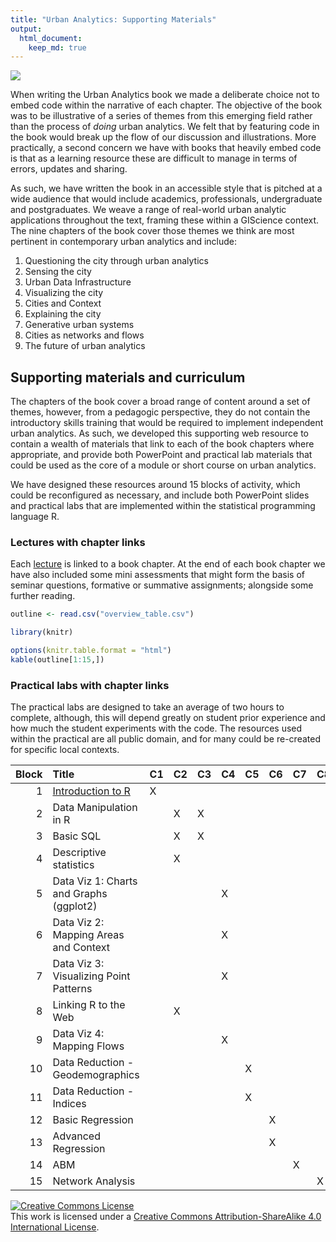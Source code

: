 ```yaml
---
title: "Urban Analytics: Supporting Materials"
output: 
  html_document:
    keep_md: true
---
```

![](https://github.com/alexsingleton/urban_analytics/raw/master/cover.png)

When writing the Urban Analytics book we made a deliberate choice not to embed code within the narrative of each chapter. The objective of the book was to be illustrative of a series of themes from this emerging field rather than the process of _doing_ urban analytics. We felt that by featuring code in the book would break up the flow of our discussion and illustrations. More practically, a second concern we have with books that heavily embed code is that as a learning resource these are difficult to manage in terms of errors, updates and sharing.

As such, we have written the book in an accessible style that is pitched at a wide audience that would include academics, professionals, undergraduate and postgraduates. We weave a range of real-world urban analytic applications throughout the text, framing these within a GIScience context. The nine chapters of the book cover those themes we think are most pertinent in contemporary urban analytics and include:

1. Questioning the city through urban analytics
2. Sensing the city
3. Urban Data Infrastructure
4. Visualizing the city
5. Cities and Context
6. Explaining the city
7. Generative urban systems
8. Cities as networks and flows
9. The future of urban analytics

## Supporting materials and curriculum

The chapters of the book cover a broad range of content around a set of themes, however, from a pedagogic perspective, they do not contain the introductory skills training that would be required to implement independent urban analytics. As such, we developed this supporting web resource to contain a wealth of materials that link to each of the book chapters where appropriate, and provide both PowerPoint and practical lab materials that could be used as the core of a module or short course on urban analytics.

We have designed these resources around 15 blocks of activity, which could be reconfigured as necessary, and include both PowerPoint slides and practical labs that are implemented within the statistical programming language R.

### Lectures with chapter links

Each [lecture](/Slides/) is linked to a book chapter. At the end of each book chapter we have also included some mini assessments that might form the basis of seminar questions, formative or summative assignments; alongside some further reading.

```r
outline <- read.csv("overview_table.csv")
```
```r
library(knitr)
```

```r
options(knitr.table.format = "html")
kable(outline[1:15,])
```

### Practical labs with chapter links

The practical labs are designed to take an average of two hours to complete, although, this will depend greatly on student prior experience and how much the student experiments with the code. The resources used within the practical are all public domain, and for many could be re-created for specific local contexts.


<table>
 <thead>
  <tr>
   <th style="text-align:right;"> Block </th>
   <th style="text-align:left;"> Title </th>
   <th style="text-align:left;"> C1 </th>
   <th style="text-align:left;"> C2 </th>
   <th style="text-align:left;"> C3 </th>
   <th style="text-align:left;"> C4 </th>
   <th style="text-align:left;"> C5 </th>
   <th style="text-align:left;"> C6 </th>
   <th style="text-align:left;"> C7 </th>
   <th style="text-align:left;"> C8 </th>
   <th style="text-align:left;"> C9 </th>
  </tr>
 </thead>
<tbody>
  <tr>
   <td style="text-align:right;"> 1 </td>
   <td style="text-align:left;"> [Introduction to R](/01_Introduction_to_R/P1_Introduction_to_R.html) </td>
   <td style="text-align:left;"> X </td>
   <td style="text-align:left;">  </td>
   <td style="text-align:left;">  </td>
   <td style="text-align:left;">  </td>
   <td style="text-align:left;">  </td>
   <td style="text-align:left;">  </td>
   <td style="text-align:left;">  </td>
   <td style="text-align:left;">  </td>
   <td style="text-align:left;">  </td>
  </tr>
  <tr>
   <td style="text-align:right;"> 2 </td>
   <td style="text-align:left;"> Data Manipulation in R </td>
   <td style="text-align:left;">  </td>
   <td style="text-align:left;"> X </td>
   <td style="text-align:left;"> X </td>
   <td style="text-align:left;">  </td>
   <td style="text-align:left;">  </td>
   <td style="text-align:left;">  </td>
   <td style="text-align:left;">  </td>
   <td style="text-align:left;">  </td>
   <td style="text-align:left;">  </td>
  </tr>
  <tr>
   <td style="text-align:right;"> 3 </td>
   <td style="text-align:left;"> Basic SQL </td>
   <td style="text-align:left;">  </td>
   <td style="text-align:left;"> X </td>
   <td style="text-align:left;"> X </td>
   <td style="text-align:left;">  </td>
   <td style="text-align:left;">  </td>
   <td style="text-align:left;">  </td>
   <td style="text-align:left;">  </td>
   <td style="text-align:left;">  </td>
   <td style="text-align:left;">  </td>
  </tr>
  <tr>
   <td style="text-align:right;"> 4 </td>
   <td style="text-align:left;"> Descriptive statistics </td>
   <td style="text-align:left;">  </td>
   <td style="text-align:left;"> X </td>
   <td style="text-align:left;">  </td>
   <td style="text-align:left;">  </td>
   <td style="text-align:left;">  </td>
   <td style="text-align:left;">  </td>
   <td style="text-align:left;">  </td>
   <td style="text-align:left;">  </td>
   <td style="text-align:left;">  </td>
  </tr>
  <tr>
   <td style="text-align:right;"> 5 </td>
   <td style="text-align:left;"> Data Viz 1: Charts and Graphs (ggplot2) </td>
   <td style="text-align:left;">  </td>
   <td style="text-align:left;">  </td>
   <td style="text-align:left;">  </td>
   <td style="text-align:left;"> X </td>
   <td style="text-align:left;">  </td>
   <td style="text-align:left;">  </td>
   <td style="text-align:left;">  </td>
   <td style="text-align:left;">  </td>
   <td style="text-align:left;">  </td>
  </tr>
  <tr>
   <td style="text-align:right;"> 6 </td>
   <td style="text-align:left;"> Data Viz 2: Mapping Areas and Context </td>
   <td style="text-align:left;">  </td>
   <td style="text-align:left;">  </td>
   <td style="text-align:left;">  </td>
   <td style="text-align:left;"> X </td>
   <td style="text-align:left;">  </td>
   <td style="text-align:left;">  </td>
   <td style="text-align:left;">  </td>
   <td style="text-align:left;">  </td>
   <td style="text-align:left;">  </td>
  </tr>
  <tr>
   <td style="text-align:right;"> 7 </td>
   <td style="text-align:left;"> Data Viz 3: Visualizing Point Patterns </td>
   <td style="text-align:left;">  </td>
   <td style="text-align:left;">  </td>
   <td style="text-align:left;">  </td>
   <td style="text-align:left;"> X </td>
   <td style="text-align:left;">  </td>
   <td style="text-align:left;">  </td>
   <td style="text-align:left;">  </td>
   <td style="text-align:left;">  </td>
   <td style="text-align:left;">  </td>
  </tr>
  <tr>
   <td style="text-align:right;"> 8 </td>
   <td style="text-align:left;"> Linking R to the Web </td>
   <td style="text-align:left;">  </td>
   <td style="text-align:left;"> X </td>
   <td style="text-align:left;">  </td>
   <td style="text-align:left;">  </td>
   <td style="text-align:left;">  </td>
   <td style="text-align:left;">  </td>
   <td style="text-align:left;">  </td>
   <td style="text-align:left;">  </td>
   <td style="text-align:left;">  </td>
  </tr>
  <tr>
   <td style="text-align:right;"> 9 </td>
   <td style="text-align:left;"> Data Viz 4: Mapping Flows </td>
   <td style="text-align:left;">  </td>
   <td style="text-align:left;">  </td>
   <td style="text-align:left;">  </td>
   <td style="text-align:left;"> X </td>
   <td style="text-align:left;">  </td>
   <td style="text-align:left;">  </td>
   <td style="text-align:left;">  </td>
   <td style="text-align:left;">  </td>
   <td style="text-align:left;">  </td>
  </tr>
  <tr>
   <td style="text-align:right;"> 10 </td>
   <td style="text-align:left;"> Data Reduction - Geodemographics </td>
   <td style="text-align:left;">  </td>
   <td style="text-align:left;">  </td>
   <td style="text-align:left;">  </td>
   <td style="text-align:left;">  </td>
   <td style="text-align:left;"> X </td>
   <td style="text-align:left;">  </td>
   <td style="text-align:left;">  </td>
   <td style="text-align:left;">  </td>
   <td style="text-align:left;">  </td>
  </tr>
  <tr>
   <td style="text-align:right;"> 11 </td>
   <td style="text-align:left;"> Data Reduction  - Indices </td>
   <td style="text-align:left;">  </td>
   <td style="text-align:left;">  </td>
   <td style="text-align:left;">  </td>
   <td style="text-align:left;">  </td>
   <td style="text-align:left;"> X </td>
   <td style="text-align:left;">  </td>
   <td style="text-align:left;">  </td>
   <td style="text-align:left;">  </td>
   <td style="text-align:left;">  </td>
  </tr>
  <tr>
   <td style="text-align:right;"> 12 </td>
   <td style="text-align:left;"> Basic Regression </td>
   <td style="text-align:left;">  </td>
   <td style="text-align:left;">  </td>
   <td style="text-align:left;">  </td>
   <td style="text-align:left;">  </td>
   <td style="text-align:left;">  </td>
   <td style="text-align:left;"> X </td>
   <td style="text-align:left;">  </td>
   <td style="text-align:left;">  </td>
   <td style="text-align:left;">  </td>
  </tr>
  <tr>
   <td style="text-align:right;"> 13 </td>
   <td style="text-align:left;"> Advanced Regression </td>
   <td style="text-align:left;">  </td>
   <td style="text-align:left;">  </td>
   <td style="text-align:left;">  </td>
   <td style="text-align:left;">  </td>
   <td style="text-align:left;">  </td>
   <td style="text-align:left;"> X </td>
   <td style="text-align:left;">  </td>
   <td style="text-align:left;">  </td>
   <td style="text-align:left;">  </td>
  </tr>
  <tr>
   <td style="text-align:right;"> 14 </td>
   <td style="text-align:left;"> ABM </td>
   <td style="text-align:left;">  </td>
   <td style="text-align:left;">  </td>
   <td style="text-align:left;">  </td>
   <td style="text-align:left;">  </td>
   <td style="text-align:left;">  </td>
   <td style="text-align:left;">  </td>
   <td style="text-align:left;"> X </td>
   <td style="text-align:left;">  </td>
   <td style="text-align:left;">  </td>
  </tr>
  <tr>
   <td style="text-align:right;"> 15 </td>
   <td style="text-align:left;"> Network Analysis </td>
   <td style="text-align:left;">  </td>
   <td style="text-align:left;">  </td>
   <td style="text-align:left;">  </td>
   <td style="text-align:left;">  </td>
   <td style="text-align:left;">  </td>
   <td style="text-align:left;">  </td>
   <td style="text-align:left;">  </td>
   <td style="text-align:left;"> X </td>
   <td style="text-align:left;">  </td>
  </tr>
</tbody>
</table>

<a rel="license" href="http://creativecommons.org/licenses/by-sa/4.0/"><img alt="Creative Commons License" style="border-width:0" src="https://i.creativecommons.org/l/by-sa/4.0/88x31.png" /></a><br />This work is licensed under a <a rel="license" href="http://creativecommons.org/licenses/by-sa/4.0/">Creative Commons Attribution-ShareAlike 4.0 International License</a>.
